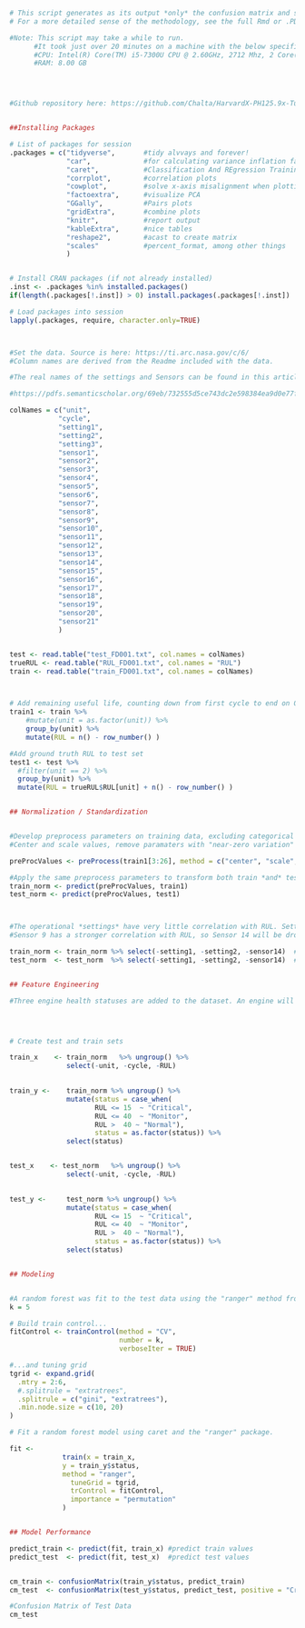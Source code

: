 ```{r message=FALSE, warning=FALSE}

# This script generates as its output *only* the confusion matrix and summary statistics of the final model. 
# For a more detailed sense of the methodology, see the full Rmd or .PDF report.

#Note: This script may take a while to run. 
      #It took just over 20 minutes on a machine with the below specifications:
      #CPU: Intel(R) Core(TM) i5-7300U CPU @ 2.60GHz, 2712 Mhz, 2 Core(s), 4 Logical Processor(s)
      #RAM: 8.00 GB




#Github repository here: https://github.com/Chalta/HarvardX-PH125.9x-Turbofan


##Installing Packages

# List of packages for session
.packages = c("tidyverse",       #tidy alvvays and forever!
              "car",             #for calculating variance inflation factor
              "caret",           #Classification And REgression Training
              "corrplot",        #correlation plots
              "cowplot",         #solve x-axis misalignment when plotting, and better-looking defaults for ggplots
              "factoextra",      #visualize PCA
              "GGally",          #Pairs plots
              "gridExtra",       #combine plots
              "knitr",           #report output
              "kableExtra",      #nice tables
              "reshape2",        #acast to create matrix
              "scales"           #percent_format, among other things
              )


# Install CRAN packages (if not already installed)
.inst <- .packages %in% installed.packages()
if(length(.packages[!.inst]) > 0) install.packages(.packages[!.inst])

# Load packages into session 
lapply(.packages, require, character.only=TRUE)



#Set the data. Source is here: https://ti.arc.nasa.gov/c/6/
#Column names are derived from the Readme included with the data. 

#The real names of the settings and Sensors can be found in this article, which itself references original article by Saxena and Simon, both cited at the end of this document.

#https://pdfs.semanticscholar.org/69eb/732555d5ce743dc2e598384ea9d0e77fbbf4.pdf

colNames = c("unit", 
            "cycle",
            "setting1",
            "setting2",
            "setting3",
            "sensor1",
            "sensor2",
            "sensor3",
            "sensor4",
            "sensor5",
            "sensor6",
            "sensor7",
            "sensor8",
            "sensor9",
            "sensor10",
            "sensor11",
            "sensor12",
            "sensor13",
            "sensor14",
            "sensor15",
            "sensor16",
            "sensor17",
            "sensor18",
            "sensor19",
            "sensor20",
            "sensor21"
            )


test <- read.table("test_FD001.txt", col.names = colNames)
trueRUL <- read.table("RUL_FD001.txt", col.names = "RUL")
train <- read.table("train_FD001.txt", col.names = colNames)



# Add remaining useful life, counting down from first cycle to end on 0 at last cycle (failure)
train1 <- train %>% 
    #mutate(unit = as.factor(unit)) %>%
    group_by(unit) %>% 
    mutate(RUL = n() - row_number() )

#Add ground truth RUL to test set
test1 <- test %>% 
  #filter(unit == 2) %>%
  group_by(unit) %>%
  mutate(RUL = trueRUL$RUL[unit] + n() - row_number() )


## Normalization / Standardization


#Develop preprocess parameters on training data, excluding categorical columns 1-2 (unit and cycle), and 27 (RUL)
#Center and scale values, remove paramaters with "near-zero variation"

preProcValues <- preProcess(train1[3:26], method = c("center", "scale", "nzv"))

#Apply the same preprocess parameters to transform both train *and* test into normalized values
train_norm <- predict(preProcValues, train1)
test_norm <- predict(preProcValues, test1)



#The operational *settings* have very little correlation with RUL. Setting 1 (Altitude) and Setting 2 (Mach Number) will be removed from the data.
#Sensor 9 has a stronger correlation with RUL, so Sensor 14 will be dropped

train_norm <- train_norm %>% select(-setting1, -setting2, -sensor14)  #Training data
test_norm  <- test_norm  %>% select(-setting1, -setting2, -sensor14)  #Do the same for test


## Feature Engineering

#Three engine health statuses are added to the dataset. An engine will be flagged "Critical" when it has 15 or fewer cycles remaining. An engine will be flagged "Monitor" at 40 or fewer cycles, and "Normal" in all other cases.




# Create test and train sets

train_x    <- train_norm   %>% ungroup() %>%
              select(-unit, -cycle, -RUL)
                                        

train_y <-    train_norm %>% ungroup() %>%
              mutate(status = case_when(
                     RUL <= 15  ~ "Critical",
                     RUL <= 40  ~ "Monitor",
                     RUL >  40 ~ "Normal"),
                     status = as.factor(status)) %>% 
              select(status)


test_x    <- test_norm   %>% ungroup() %>%
              select(-unit, -cycle, -RUL)
                                        

test_y <-     test_norm %>% ungroup() %>%
              mutate(status = case_when(
                     RUL <= 15  ~ "Critical",
                     RUL <= 40  ~ "Monitor",
                     RUL >  40 ~ "Normal"),
                     status = as.factor(status)) %>% 
              select(status)


## Modeling


#A random forest was fit to the test data using the "ranger" method from the "caret" package. Cross-validation was completed using "k" folds.
k = 5 

# Build train control...
fitControl <- trainControl(method = "CV",
                           number = k,
                           verboseIter = TRUE)

#...and tuning grid
tgrid <- expand.grid(
  .mtry = 2:6,
  #.splitrule = "extratrees",
  .splitrule = c("gini", "extratrees"),
  .min.node.size = c(10, 20)
)

# Fit a random forest model using caret and the "ranger" package.

fit <- 
             train(x = train_x,
             y = train_y$status,
             method = "ranger", 
               tuneGrid = tgrid,
               trControl = fitControl,
               importance = "permutation"
             )


## Model Performance

predict_train <- predict(fit, train_x) #predict train values
predict_test  <- predict(fit, test_x)  #predict test values


cm_train <- confusionMatrix(train_y$status, predict_train)                      # generate confusion matrix for training data
cm_test  <- confusionMatrix(test_y$status, predict_test, positive = "Critical") # generate confusion matrix for test data

#Confusion Matrix of Test Data
cm_test

```
